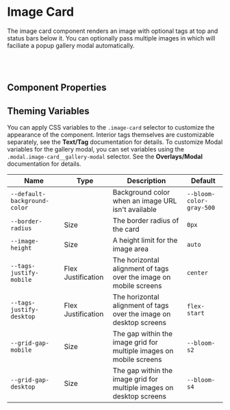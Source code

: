 
# Image Card

The image card component renders an image with optional tags at top and status bars below it. You can optionally pass multiple images in which will faciliate a popup gallery modal automatically.

<Canvas>
  <Story id="blocks-image-card--with-one-status-and-tag" />
</Canvas>

<br />
<br />

## Component Properties

<ArgsTable of={ImageCard} />

## Theming Variables

You can apply CSS variables to the `.image-card` selector to customize the appearance of the component. Interior tags themselves are customizable separately, see the **Text/Tag** documentation for details. To customize Modal variables for the gallery modal, you can set variables using the `.modal.image-card__gallery-modal` selector. See the **Overlays/Modal** documentation for details.

| Name                         | Type                                         | Description                                                          | Default                  |
| ---------------------------- | -------------------------------------------- | -------------------------------------------------------------------- | ------------------------ |
| `--default-background-color` | <Swatch colorVar="--bloom-color-gray-500" /> | Background color when an image URL isn't available                   | `--bloom-color-gray-500` |
| `--border-radius`            | Size                                         | The border radius of the card                                        | `0px`                    |
| `--image-height`             | Size                                         | A height limit for the image area                                    | `auto`                   |
| `--tags-justify-mobile`      | Flex Justification                           | The horizontal alignment of tags over the image on mobile screens    | `center`                 |
| `--tags-justify-desktop`     | Flex Justification                           | The horizontal alignment of tags over the image on desktop screens   | `flex-start`             |
| `--grid-gap-mobile`          | Size                                         | The gap within the image grid for multiple images on mobile screens  | `--bloom-s2`             |
| `--grid-gap-desktop`         | Size                                         | The gap within the image grid for multiple images on desktop screens | `--bloom-s4`             |
